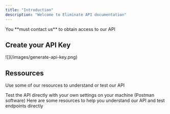 ```yaml
---
title: "Introduction"
description: "Welcome to Eliminate API documentation"
---
```


<Warning>
  You **must contact us** to obtain access to our API&#x20;
</Warning>

## Create your API Key

<Steps>
  <Step title="Login to your partner area" icon="right-to-bracket" stepNumber="1" />

  <Step title="Go to your profile and select API" icon="robot" />

  <Step title="Generate your API key" icon="key">
    ![](/images/generate-api-key.png)
  </Step>
</Steps>

## Ressources

Use some of our resources to understand or test our API

<CardGroup cols={2}>
  <Card title="Postman" icon="signs-post" color="#FF6C37" href="#">
    Test the API directly with your own settings on your machine (Postman software)
  </Card>

  <Card title="API Reference" icon="code" color="#7E23FF" href="/api-reference">
    Here are some resources to help you understand our API and test endpoints directly&#x20;
  </Card>
</CardGroup>